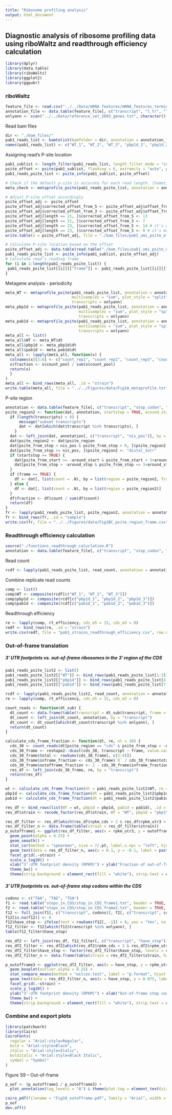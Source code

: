 ```yaml
---
title: "Ribosome profiling analysis"
output: html_document
---
```


## Diagnostic analysis of ribosome profiling data using riboWaltz and readthrough efficiency calculation

```r
library(dplyr)
library(data.table)
library(riboWaltz)
library(ggplot2)
library(ggpubr)
```

### riboWaltz
```r
feature_file <- read.csv("../../Data/mRNA features/mRNA_features_termination.csv")
annotation_file <- data.table(feature_file[, c("transcript", "l_tr", "l_utr5", "l_cds", "l_utr3")])
onlyann <- scan("../../Data/reference_set_2693_genes.txt", character()) # list of genes with UTR annotations and minimally overlapping sequence
```

Read bam files
```r
dir <- "./bam_files/"
pab1_reads_list <- bamtolist(bamfolder = dir, annotation = annotation_file)
names(pab1_reads_list) <- c("WT_1", "WT_2", "WT_3", "pbp1d_1", "pbp1d_2", "pbp1d_3", "pab1d_1", "pab1d_2", "pab1d_3")
```

Assigning read's P-site location
```r
pab1_sublist <- length_filter(pab1_reads_list, length_filter_mode = "custom", length_range = c(20:23, 27:32))
psite_offset <- psite(pab1_sublist, flanking = 6, extremity = "auto", plot = FALSE, cl = 100)
pab1_reads_psite_list <- psite_info(pab1_sublist, psite_offset)
```
```r
# Check if the default p-site is accurate for each read length. (Sometimes there are two competing offsets over the start codon, and the one chosen does not reflect what's in the CDS, making CDS reads seem out-of-frame.)
meta_check <- metaprofile_psite(pab1_reads_psite_list, annotation = annotation_file, sample = names(pab1_reads_psite_list), multisamples = "separated", plot_style = "split", length_range = 28)
```
```r
# Adjust P-site offset accordingly
psite_offset_adj <- psite_offset
psite_offset_adj$corrected_offset_from_5 <- psite_offset_adj$offset_from_5
psite_offset_adj$corrected_offset_from_3 <- psite_offset_adj$offset_from_3
psite_offset_adj[length == 21, ]$corrected_offset_from_5 <- 13
psite_offset_adj[length == 21, ]$corrected_offset_from_3 <- 7
psite_offset_adj[length == 23, ]$corrected_offset_from_5 <- 14 # it's more 13 over start codon, but 14 everywhere else
psite_offset_adj[length == 23, ]$corrected_offset_from_3 <- 8 # it's more 9 over start codon, but 8 everywhere else
write.table(x = psite_offset_adj, file = "./bam_files/pab1_umi_psite_offset_adj.txt", col.names = TRUE, row.names = FALSE, sep = "\t")
```
```r
# Calculate P-site location based on the offset
psite_offset_adj <- data.table(read.table("./bam_files/pab1_umi_psite_offset_adj.txt", header = TRUE))
pab1_reads_psite_list <- psite_info(pab1_sublist, psite_offset_adj)
# Calculate read's reading frame
for (i in 1:length(pab1_reads_psite_list)) {
 pab1_reads_psite_list[[i]][["frame"]] <- pab1_reads_psite_list[[i]][["psite_from_start"]] %% 3
}
```

Metagene analysis - periodicity
```r
meta_WT <- metaprofile_psite(pab1_reads_psite_list, annotation = annotation_file, sample = c("WT_1", "WT_2", "WT_3"), 
                             multisamples = "sum", plot_style = "split", length_range = "all", utr3l = 80, cdsl = 40, utr5l = 25, 
                             transcripts = onlyann)
meta_pbp1d <- metaprofile_psite(pab1_reads_psite_list, annotation = annotation_file, sample = c("pbp1d_1", "pbp1d_2", "pbp1d_3"), 
                                multisamples = "sum", plot_style = "split", length_range = "all", utr3l = 80, cdsl = 40, utr5l = 25, 
                                transcripts = onlyann)
meta_pab1d <- metaprofile_psite(pab1_reads_psite_list, annotation = annotation_file, sample = c("pab1d_1", "pab1d_2", "pab1d_3"), 
                                multisamples = "sum", plot_style = "split", length_range = "all", utr3l = 80, cdsl = 40, utr5l = 25, 
                                transcripts = onlyann)
meta_all <- list()
meta_all$WT <- meta_WT$dt
meta_all$pbp1d <- meta_pbp1d$dt
meta_all$pab1d <- meta_pab1d$dt
meta_all <- lapply(meta_all, function(x) {
  colnames(x)[3:6] <- c("count_rep1", "count_rep2", "count_rep3", "count_pool")
  x$fraction <- x$count_pool / sum(x$count_pool)
  return(x)
  }
)
meta_all <- bind_rows(meta_all, .id = "strain")
write.table(meta_all, file = "../../Figures/data/Fig1A_metaprofile.txt", quote = FALSE, sep = "\t", row.names = FALSE, col.names = TRUE)
```

P-site region
```r
annotation <- data.table(feature_file[, c("transcript", "stop_codon", "l_tr", "l_utr5", "l_cds", "l_utr3", "nis_pos", "nis_stop")])
psite_region2 <- function(dat, annotation, startstop = TRUE, around_start = 3, around_stop = 3, transcripts = NULL, frame = FALSE) {
  if (length(transcripts) > 0) {
      message("subset transcripts")
      dat <- dat[which(dat$transcript %in% transcripts), ]
    }
  dat <- left_join(dat, annotation[, c("transcript", "nis_pos")], by = "transcript")
  dat$psite_region2 <- dat$psite_region
  dat[psite_from_stop < nis_pos & psite_from_stop > 0, ]$psite_region2 <- "extension"
  dat[psite_from_stop >= nis_pos, ]$psite_region2 <- "distal_3utr"
  if (startstop == TRUE) {
    dat[psite_from_start >= -around_start & psite_from_start < 3+around_start, ]$psite_region2 <- "start"
    dat[psite_from_stop > -around_stop & psite_from_stop <= 3+around_stop, ]$psite_region2 <- "stop"
  }
  if (frame == TRUE) {
    df <- dat[, list(count = .N), by = list(region = psite_region2, frame = frame)]
  } else {
    df <- dat[, list(count = .N), by = list(region = psite_region2)]
  }
  df$fraction <- df$count / sum(df$count)
  return(df)
}
fr <- lapply(pab1_reads_psite_list, psite_region2, annotation = annotation, startstop = TRUE, around_start = 3, around_stop = 3, transcripts = onlyann, frame = TRUE)
fr <- bind_rows(fr, .id = "sample")
write.csv(fr, file = "../../Figures/data/Fig1BC_psite_region_frame.csv", row.names = FALSE)
```

### Readthrough efficiency calculation
```r
source("./functions_readthrough_caluclation.R")
annotation <- data.table(feature_file[, c("transcript", "stop_codon", "l_tr", "l_utr5", "l_cds", "l_utr3", "nis_pos", "nis_stop")])
```

Read count
```r
rcdf <- lapply(pab1_reads_psite_list, read_count, annotation = annotation, cds_m5 = 15, cds_m3 = 0, frame_ = 0, utr3_p = 15)
```

Combine replicate read counts
```r
comp <- list()
comp$WT <- composite(rcdf[c("WT_1", "WT_2", "WT_3")])
comp$pbp1d <- composite(rcdf[c("pbp1d_1", "pbp1d_2", "pbp1d_3")])
comp$pab1d <- composite(rcdf[c("pab1d_1", "pab1d_2", "pab1d_3")])
```

Readthrough efficiency
```r
re <- lapply(comp, rt_efficiency, cds_m5 = 15, cds_m3 = 0)
redf <- bind_rows(re, .id = "strain")
write.csv(redf, file = "pab1_strains_readthrough_efficiency.csv", row.names = FALSE, quote = FALSE)
```

### Out-of-frame translation

##### 3′ UTR footprints vs. out-of-frame ribosomes in the 3′ region of the CDS
```r
pab1_reads_psite_list2 <- list()
pab1_reads_psite_list2[["WT"]] <- bind_rows(pab1_reads_psite_list[1:3])
pab1_reads_psite_list2[["pbp1d"]] <- bind_rows(pab1_reads_psite_list[4:6])
pab1_reads_psite_list2[["pab1d"]] <- bind_rows(pab1_reads_psite_list[7:9])

rcdf <- lapply(pab1_reads_psite_list2, read_count, annotation = annotation, cds_m5 = 15, cds_m3 = 0, frame_ = "all", utr3_p = 15)
re <- lapply(comp, rt_efficiency, cds_m5 = 15, cds_m3 = 0)

count_reads <- function(dt_sub) {
  dt_count <- data.frame(table(transcript = dt_sub$transcript, frame = dt_sub$frame))
  dt_count <- left_join(dt_count, annotation, by = "transcript")
  dt_count <- dt_count[which(dt_count$transcript %in% onlyann), ]
  return(dt_count)
}

calculate_cds_frame_fraction <- function(dt, re, nt = 30) {
  cds_30 <- count_reads(dt[psite_region == "cds" & psite_from_stop > -nt & psite_from_stop < 0, ])
  cds_30_frame <- reshape2::dcast(cds_30, transcript ~ frame, value.var = "Freq")
  cds_30_frame$total <- rowSums(cds_30_frame[, c(2:4)])
  cds_30_frame$inframe_fraction <- cds_30_frame$`0` / cds_30_frame$total 
  cds_30_frame$outofframe_fraction <- 1 - cds_30_frame$inframe_fraction
  res_df <- left_join(cds_30_frame, re, by = "transcript")
  return(res_df)
}

wt <- calculate_cds_frame_fraction(dt = pab1_reads_psite_list2$WT, re = re$WT)
pbp1d <- calculate_cds_frame_fraction(dt = pab1_reads_psite_list2$pbp1d, re = re$pbp1d)
pab1d <- calculate_cds_frame_fraction(dt = pab1_reads_psite_list2$pab1d, re = re$pab1d)

res_df <- bind_rows(list(WT = wt, pbp1d = pbp1d, pab1d = pab1d), .id = "strain")
res_df$strain <- recode_factor(res_df$strain, WT = "WT", pbp1d = "pbp1\u0394", pab1d = "pab1\u0394pbp1\u0394")
```
```r
res_df_filter <- res_df[which(res_df$rpkm_cds > 2 & res_df$rpkm_utr3 > 0.1 & res_df$total > 30), ]
res_df_filter_n <- data.frame(table(strain = res_df_filter$strain))
p_outofframe1 <- ggplot(res_df_filter, aes(x = rpkm_utr3, y = outofframe_fraction)) + 
  geom_point(alpha = 0.25) +
  geom_smooth() +
  stat_cor(method = "spearman", size = 7/.pt, label.x.npc = "left", hjust = 0, cor.coef.name = "rho") +
  geom_text(data = res_df_filter_n, aes(x = 0.1, y = -0.1, label = paste0("n = ", Freq)), size = 7/.pt, hjust = 0) +
  facet_grid(.~strain) +
  scale_x_log10() +
  xlab("3'-UTR footprint density (RPKM)") + ylab("Fraction of out-of-frame footprints\nin the last 30 nt of CDS") +
  theme_bw() + 
  theme(strip.background = element_rect(fill = "white"), strip.text = element_text(face = "italic"))
```

##### 3′ UTR footprints vs. out-of-frame stop codons within the CDS

```r
codons <- c("TAA", "TAG", "TGA")
f1 <- read.table("stops_in_CDS/stop_in_CDS_frame1.txt", header = TRUE, sep = "\t")
f2 <- read.table("stops_in_CDS/stop_in_CDS_frame2.txt", header = TRUE, sep = "\t")
f12 <- full_join(f1[, c("transcript", codons)], f2[, c("transcript", codons)], by = "transcript", suffix = c("_frame1", "_frame2"))
f12[is.na(f12)] <- 0
f12$have_stop <- ifelse(test = rowSums(f12[, -1]) > 0, yes = "Yes", no = "No")
f12_filter <- f12[which(f12$transcript %in% onlyann), ]
table(f12_filter$have_stop)
```
```r
res_df2 <- left_join(res_df, f12_filter[, c("transcript", "have_stop")], by = "transcript")
res_df2_filter <- res_df2[which(res_df2$rpkm_cds > 2 & res_df2$rpkm_utr3 > 0.1), ]
res_df2_filter$have_stop <- factor(res_df2_filter$have_stop, levels = c("Yes", "No"))
res_df2_filter_n <- data.frame(table(strain = res_df2_filter$strain, have_stop = res_df2_filter$have_stop))

p_outofframe3 <- ggplot(res_df2_filter, aes(x = have_stop, y = rpkm_utr3)) + 
  geom_boxplot(outlier.alpha = 0.25) +
  stat_compare_means(method = "wilcox.test", label = "p.format", hjust = 0.5, vjust = 1, label.x.npc = "middle", size = 7/.pt) +
  geom_text(data = res_df2_filter_n, aes(x = have_stop, y = 0.075, label = paste0("n = ", Freq)), size = 7/.pt, hjust = 0.5) +
  facet_grid(.~strain) +
  scale_y_log10() +
  ylab("3'-UTR footprint density (RPKM)") + xlab("Out-of-frame stop codon(s) in CDS") +
  theme_bw() + 
  theme(strip.background = element_rect(fill = "white"), strip.text = element_text(face = "italic"))
```

### Combine and export plots
```r
library(patchwork)
library(Cairo)
CairoFonts(
  regular = "Arial:style=Regular",
  bold = "Arial:style=Black",
  italic = "Arial:style=Italic",
  bolditalic = "Arial:style=Black Italic",
  symbol = "Symbol"
)
```

Figure S9 -- Out-of-frame
```r
p_oof <- (p_outofframe1 / p_outofframe3) +
  plot_annotation(tag_levels = "A") & theme(plot.tag = element_text(size = 12, face = "bold"), plot.tag.position = "topleft", legend.position = "top")

cairo_pdf(filename = "FigS9_outofframe.pdf", family = "Arial", width = 7.5, height = 5.5) 
p_oof
dev.off()
```

